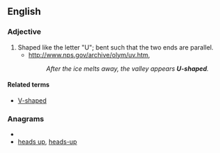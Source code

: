 ==English==

===Adjective===
{{en-adj|pos=[[U]]-[[shaped]]}}

# Shaped like the letter "U"; bent such that the two ends are parallel.
#* http://www.nps.gov/archive/olym/uv.htm,
#*: ''After the ice melts away, the valley appears '''U-shaped'''.''

====Related terms====
* [[V-shaped]]

===Anagrams===
* {{alphagram|adehpsu}}
* [[heads up#English|heads up]], [[heads-up#English|heads-up]]
